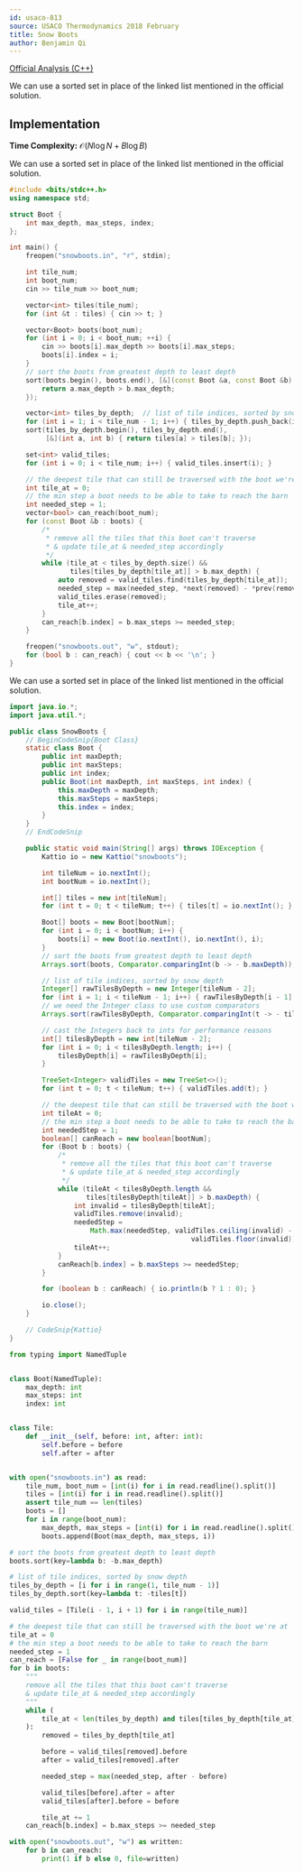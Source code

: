 ```yaml
---
id: usaco-813
source: USACO Thermodynamics 2018 February
title: Snow Boots
author: Benjamin Qi
---
```


[Official Analysis (C++)](http://www.usaco.org/current/data/sol_snowboots_thermodynamics_feb18.html)

We can use a sorted set in place of the linked list mentioned in the official
solution.

## Implementation

**Time Complexity:** $\mathcal{O}(N \log N + B \log B)$

<LanguageSection>
<CPPSection>

We can use a sorted set in place of the linked list mentioned in the official
solution.

```cpp
#include <bits/stdc++.h>
using namespace std;

struct Boot {
	int max_depth, max_steps, index;
};

int main() {
	freopen("snowboots.in", "r", stdin);

	int tile_num;
	int boot_num;
	cin >> tile_num >> boot_num;

	vector<int> tiles(tile_num);
	for (int &t : tiles) { cin >> t; }

	vector<Boot> boots(boot_num);
	for (int i = 0; i < boot_num; ++i) {
		cin >> boots[i].max_depth >> boots[i].max_steps;
		boots[i].index = i;
	}
	// sort the boots from greatest depth to least depth
	sort(boots.begin(), boots.end(), [&](const Boot &a, const Boot &b) {
		return a.max_depth > b.max_depth;
	});

	vector<int> tiles_by_depth;  // list of tile indices, sorted by snow depth
	for (int i = 1; i < tile_num - 1; i++) { tiles_by_depth.push_back(i); }
	sort(tiles_by_depth.begin(), tiles_by_depth.end(),
	     [&](int a, int b) { return tiles[a] > tiles[b]; });

	set<int> valid_tiles;
	for (int i = 0; i < tile_num; i++) { valid_tiles.insert(i); }

	// the deepest tile that can still be traversed with the boot we're at
	int tile_at = 0;
	// the min step a boot needs to be able to take to reach the barn
	int needed_step = 1;
	vector<bool> can_reach(boot_num);
	for (const Boot &b : boots) {
		/*
		 * remove all the tiles that this boot can't traverse
		 * & update tile_at & needed_step accordingly
		 */
		while (tile_at < tiles_by_depth.size() &&
		       tiles[tiles_by_depth[tile_at]] > b.max_depth) {
			auto removed = valid_tiles.find(tiles_by_depth[tile_at]);
			needed_step = max(needed_step, *next(removed) - *prev(removed));
			valid_tiles.erase(removed);
			tile_at++;
		}
		can_reach[b.index] = b.max_steps >= needed_step;
	}

	freopen("snowboots.out", "w", stdout);
	for (bool b : can_reach) { cout << b << '\n'; }
}
```

</CPPSection>
<JavaSection>

We can use a sorted set in place of the linked list mentioned in the official
solution.

```java
import java.io.*;
import java.util.*;

public class SnowBoots {
	// BeginCodeSnip{Boot Class}
	static class Boot {
		public int maxDepth;
		public int maxSteps;
		public int index;
		public Boot(int maxDepth, int maxSteps, int index) {
			this.maxDepth = maxDepth;
			this.maxSteps = maxSteps;
			this.index = index;
		}
	}
	// EndCodeSnip

	public static void main(String[] args) throws IOException {
		Kattio io = new Kattio("snowboots");

		int tileNum = io.nextInt();
		int bootNum = io.nextInt();

		int[] tiles = new int[tileNum];
		for (int t = 0; t < tileNum; t++) { tiles[t] = io.nextInt(); }

		Boot[] boots = new Boot[bootNum];
		for (int i = 0; i < bootNum; i++) {
			boots[i] = new Boot(io.nextInt(), io.nextInt(), i);
		}
		// sort the boots from greatest depth to least depth
		Arrays.sort(boots, Comparator.comparingInt(b -> - b.maxDepth));

		// list of tile indices, sorted by snow depth
		Integer[] rawTilesByDepth = new Integer[tileNum - 2];
		for (int i = 1; i < tileNum - 1; i++) { rawTilesByDepth[i - 1] = i; }
		// we need the Integer class to use custom comparators
		Arrays.sort(rawTilesByDepth, Comparator.comparingInt(t -> - tiles[t]));

		// cast the Integers back to ints for performance reasons
		int[] tilesByDepth = new int[tileNum - 2];
		for (int i = 0; i < tilesByDepth.length; i++) {
			tilesByDepth[i] = rawTilesByDepth[i];
		}

		TreeSet<Integer> validTiles = new TreeSet<>();
		for (int t = 0; t < tileNum; t++) { validTiles.add(t); }

		// the deepest tile that can still be traversed with the boot we're at
		int tileAt = 0;
		// the min step a boot needs to be able to take to reach the barn
		int neededStep = 1;
		boolean[] canReach = new boolean[bootNum];
		for (Boot b : boots) {
			/*
			 * remove all the tiles that this boot can't traverse
			 * & update tile_at & needed_step accordingly
			 */
			while (tileAt < tilesByDepth.length &&
			       tiles[tilesByDepth[tileAt]] > b.maxDepth) {
				int invalid = tilesByDepth[tileAt];
				validTiles.remove(invalid);
				neededStep =
				    Math.max(neededStep, validTiles.ceiling(invalid) -
				                             validTiles.floor(invalid));
				tileAt++;
			}
			canReach[b.index] = b.maxSteps >= neededStep;
		}

		for (boolean b : canReach) { io.println(b ? 1 : 0); }

		io.close();
	}

	// CodeSnip{Kattio}
}
```

</JavaSection>
<PySection>

```py
from typing import NamedTuple


class Boot(NamedTuple):
	max_depth: int
	max_steps: int
	index: int


class Tile:
	def __init__(self, before: int, after: int):
		self.before = before
		self.after = after


with open("snowboots.in") as read:
	tile_num, boot_num = [int(i) for i in read.readline().split()]
	tiles = [int(i) for i in read.readline().split()]
	assert tile_num == len(tiles)
	boots = []
	for i in range(boot_num):
		max_depth, max_steps = [int(i) for i in read.readline().split()]
		boots.append(Boot(max_depth, max_steps, i))

# sort the boots from greatest depth to least depth
boots.sort(key=lambda b: -b.max_depth)

# list of tile indices, sorted by snow depth
tiles_by_depth = [i for i in range(1, tile_num - 1)]
tiles_by_depth.sort(key=lambda t: -tiles[t])

valid_tiles = [Tile(i - 1, i + 1) for i in range(tile_num)]

# the deepest tile that can still be traversed with the boot we're at
tile_at = 0
# the min step a boot needs to be able to take to reach the barn
needed_step = 1
can_reach = [False for _ in range(boot_num)]
for b in boots:
	"""
	remove all the tiles that this boot can't traverse
	& update tile_at & needed_step accordingly
	"""
	while (
		tile_at < len(tiles_by_depth) and tiles[tiles_by_depth[tile_at]] > b.max_depth
	):
		removed = tiles_by_depth[tile_at]

		before = valid_tiles[removed].before
		after = valid_tiles[removed].after

		needed_step = max(needed_step, after - before)

		valid_tiles[before].after = after
		valid_tiles[after].before = before

		tile_at += 1
	can_reach[b.index] = b.max_steps >= needed_step

with open("snowboots.out", "w") as written:
	for b in can_reach:
		print(1 if b else 0, file=written)
```

</PySection>
</LanguageSection>
